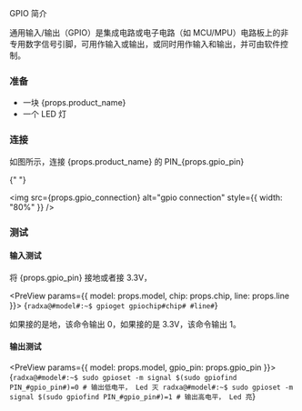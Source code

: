 
GPIO 简介

通用输入/输出（GPIO）是集成电路或电子电路（如 MCU/MPU）电路板上的非专用数字信号引脚，可用作输入或输出，或同时用作输入和输出，并可由软件控制。

### 准备

<ul>
  <li>一块 {props.product_name}</li>
  <li>一个 LED 灯</li>
</ul>

### 连接

<p>
  如图所示，连接 {props.product_name} 的 PIN_{props.gpio_pin}
</p>{" "}

<img
  src={props.gpio_connection}
  alt="gpio connection"
  style={{ width: "80%" }}
/>

### 测试

#### 输入测试

将 {props.gpio_pin} 接地或者接 3.3V，

<PreView params={{ model: props.model, chip: props.chip, line: props.line }}>
  {`
  radxa@#model#:~$ gpioget gpiochip#chip# #line#
  `}
</PreView>

如果接的是地，该命令输出 0，如果接的是 3.3V，该命令输出 1。

#### 输出测试

<PreView params={{ model: props.model, gpio_pin: props.gpio_pin }}>
  {`
  radxa@#model#:~$ sudo gpioset -m signal $(sudo gpiofind PIN_#gpio_pin#)=0 # 输出低电平， Led 灭
  radxa@#model#:~$ sudo gpioset -m signal $(sudo gpiofind PIN_#gpio_pin#)=1 # 输出高电平， Led 亮
  `}
</PreView>
